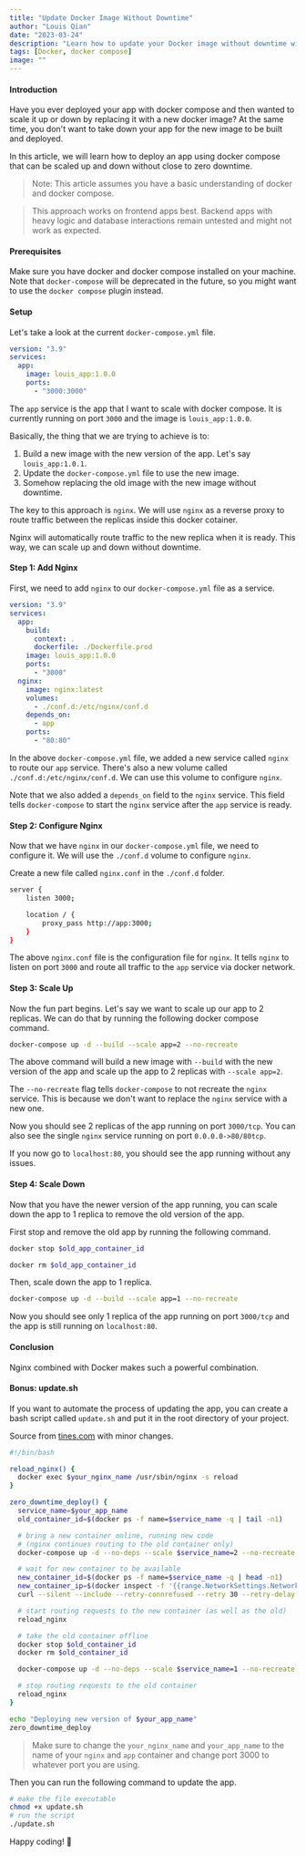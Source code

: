 ```yaml
---
title: "Update Docker Image Without Downtime"
author: "Louis Qian"
date: "2023-03-24"
description: "Learn how to update your Docker image without downtime with docker compose."
tags: [Docker, docker compose]
image: ""
---
```


#### Introduction

Have you ever deployed your app with docker compose and then wanted to scale it up or down by replacing it with a new docker image? 
At the same time, you don't want to take down your app for the new image to be built and deployed.

In this article, we will learn how to deploy an app using docker compose that can be scaled up and down without close to zero downtime.

> Note: This article assumes you have a basic understanding of docker and docker compose.

> This approach works on frontend apps best. Backend apps with heavy logic and database interactions remain untested and might not work as expected.

#### Prerequisites

Make sure you have docker and docker compose installed on your machine. Note that `docker-compose` will be deprecated in the future, so you might want to use the `docker compose` plugin instead.

#### Setup

Let's take a look at the current `docker-compose.yml` file.

```yaml
version: "3.9"
services:
  app:
    image: louis_app:1.0.0
    ports:
      - "3000:3000"
```

The `app` service is the app that I want to scale with docker compose. It is currently running on port `3000` and the image is `louis_app:1.0.0`.

Basically, the thing that we are trying to achieve is to:

1. Build a new image with the new version of the app. Let's say `louis_app:1.0.1`.
2. Update the `docker-compose.yml` file to use the new image.
3. Somehow replacing the old image with the new image without downtime.

The key to this approach is `nginx`. We will use `nginx` as a reverse proxy to route traffic between the replicas inside this docker cotainer.

Nginx will automatically route traffic to the new replica when it is ready. This way, we can scale up and down without downtime.

#### Step 1: Add Nginx

First, we need to add `nginx` to our `docker-compose.yml` file as a service.

```yaml
version: "3.9"
services:
  app:
    build:
      context: .
      dockerfile: ./Dockerfile.prod
    image: louis_app:1.0.0
    ports:
      - "3000"
  nginx:
    image: nginx:latest
    volumes:
      - ./conf.d:/etc/nginx/conf.d
    depends_on:
      - app
    ports:
      - "80:80"
```

In the above `docker-compose.yml` file, we added a new service called `nginx` to route our `app` service. There's also a new volume called `./conf.d:/etc/nginx/conf.d`. We can use this volume to configure `nginx`. 

Note that we also added a `depends_on` field to the `nginx` service. This field tells `docker-compose` to start the `nginx` service after the `app` service is ready.

#### Step 2: Configure Nginx

Now that we have `nginx` in our `docker-compose.yml` file, we need to configure it. We will use the `./conf.d` volume to configure `nginx`.

Create a new file called `nginx.conf` in the `./conf.d` folder.

```bash
server {
    listen 3000;

    location / {
        proxy_pass http://app:3000;
    }
}
```

The above `nginx.conf` file is the configuration file for `nginx`. It tells `nginx` to listen on port `3000` and route all traffic to the `app` service via docker network.

#### Step 3: Scale Up

Now the fun part begins. Let's say we want to scale up our app to 2 replicas. We can do that by running the following docker compose command.

```bash
docker-compose up -d --build --scale app=2 --no-recreate
```

The above command will build a new image with `--build` with the new version of the app and scale up the app to 2 replicas with `--scale app=2`.

The `--no-recreate` flag tells `docker-compose` to not recreate the `nginx` service. This is because we don't want to replace the `nginx` service with a new one.

Now you should see 2 replicas of the app running on port `3000/tcp`. You can also see the single `nginx` service running on port `0.0.0.0->80/80tcp`.

If you now go to `localhost:80`, you should see the app running without any issues.

#### Step 4: Scale Down

Now that you have the newer version of the app running, you can scale down the app to 1 replica to remove the old version of the app.

First stop and remove the old app by running the following command.

```bash
docker stop $old_app_container_id

docker rm $old_app_container_id
```

Then, scale down the app to 1 replica.

```bash
docker-compose up -d --build --scale app=1 --no-recreate
```

Now you should see only 1 replica of the app running on port `3000/tcp` and the app is still running on `localhost:80`.

#### Conclusion

Nginx combined with Docker makes such a powerful combination. 

#### Bonus: update.sh

If you want to automate the process of updating the app, you can create a bash script called `update.sh` and put it in the root directory of your project.

Source from [tines.com](https://www.tines.com/blog/simple-zero-downtime-deploys-with-nginx-and-docker-compose) with minor changes.

```bash
#!/bin/bash

reload_nginx() {  
  docker exec $your_nginx_name /usr/sbin/nginx -s reload  
}

zero_downtime_deploy() {  
  service_name=$your_app_name
  old_container_id=$(docker ps -f name=$service_name -q | tail -n1)

  # bring a new container online, running new code  
  # (nginx continues routing to the old container only)  
  docker-compose up -d --no-deps --scale $service_name=2 --no-recreate $service_name

  # wait for new container to be available  
  new_container_id=$(docker ps -f name=$service_name -q | head -n1)
  new_container_ip=$(docker inspect -f '{{range.NetworkSettings.Networks}}{{.IPAddress}}{{end}}' $new_container_id)
  curl --silent --include --retry-connrefused --retry 30 --retry-delay 1 --fail http://$new_container_ip:3000/ || exit 1

  # start routing requests to the new container (as well as the old)  
  reload_nginx

  # take the old container offline  
  docker stop $old_container_id
  docker rm $old_container_id

  docker-compose up -d --no-deps --scale $service_name=1 --no-recreate $service_name

  # stop routing requests to the old container  
  reload_nginx  
}

echo "Deploying new version of $your_app_name"
zero_downtime_deploy
```

> Make sure to change the `your_nginx_name` and `your_app_name` to the name of your `nginx` and `app` container and change port 3000 to whatever port you are using.

Then you can run the following command to update the app.

```bash
# make the file executable
chmod +x update.sh
# run the script
./update.sh
```

Happy coding! 🚀